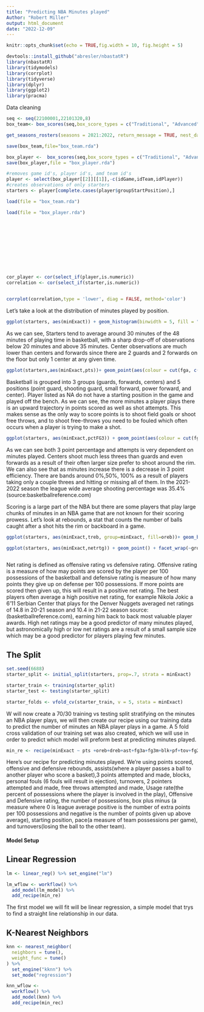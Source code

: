 ```yaml
---
title: "Predicting NBA Minutes played"
Author: "Robert Miller"
output: html_document
date: "2022-12-09"
---
```


```r
knitr::opts_chunk$set(echo = TRUE,fig.width = 10, fig.height = 5)

devtools::install_github("abresler/nbastatR")
library(nbastatR)
library(tidymodels)
library(corrplot)
library(tidyverse)
library(dplyr)
library(ggplot2)
library(pracma)
```
Data cleaning

```r
seq <- seq(22100001,22101320,8)
box_team<- box_scores(seq,box_score_types = c("Traditional", "Advanced"),result_types = "team", join_data = TRUE) 

get_seasons_rosters(seasons = 2021:2022, return_message = TRUE, nest_data = F)

save(box_team,file="box_team.rda")

box_player <-  box_scores(seq,box_score_types = c("Traditional", "Advanced"),result_types = "player", join_data = TRUE)
save(box_player,file = "box_player.rda")

#removes game id's, player id's, amd team id's
player <- select(box_player[[2]][[1]],-c(idGame,idTeam,idPlayer))
#creates observations of only starters
starters <- player[complete.cases(player$groupStartPosition),]

```
```r

load(file = "box_team.rda")

load(file = "box_player.rda")








  
  
```


```r



cor_player <- cor(select_if(player,is.numeric))
correlation <- cor(select_if(starter,is.numeric))


corrplot(correlation,type = 'lower', diag = FALSE, method='color')

```
Let's take a look at the distribution of minutes played by position.
```r
ggplot(starters, aes(minExact)) + geom_histogram(binwidth = 5, fill = "blue", color = "red") + facet_wrap(~groupStartPosition)

```
As we can see, Starters tend to average around 30 minutes of the 48 minutes of playing time in basketball, with a sharp drop-off of observations below 20 minutes and above 35 minutes. Center observations are much lower than centers and forwards since there are 2 guards and 2 forwards on the floor but only 1 center at any given time.

```r
ggplot(starters,aes(minExact,pts))+ geom_point(aes(colour = cut(fga, c(0.0,5, 10,15,20,35))),size = 5) + facet_wrap(~groupStartPosition) 

```
Basketball is grouped into 3 groups (guards, forwards, centers) and 5 positions (point guard, shooting guard, small forward, power forward, and center). Player listed as NA do not have a starting position in the game and played off the bench. As we can see, the more minutes a player plays there is an upward trajectory in points scored as well as shot attempts. This makes sense as the only way to score points is to shoot field goals or shoot free throws, and to shoot free-throws you need to be fouled which often occurs when a player is trying to make a shot.
```r

ggplot(starters, aes(minExact,pctFG3)) + geom_point(aes(colour = cut(fg3a,c(-1,0,2, 4,6,8,10,15))),size = 5) + facet_wrap(~groupStartPosition)


```
As we can see both 3 point percentage and attempts is very dependent on minutes played. Centers shoot much less threes than guards and even forwards as a result of their often larger size prefer to shoot around the rim. We can also see that as minutes increase there is a decrease in 3 point efficiency. There are bands around 0%,50%, 100% as a result of players taking only a couple threes and hitting or missing all of them. In the 2021-2022 season the league wide average shooting percentage was 35.4% (source:basketballreference.com)

Scoring is a large part of the NBA but there are some players that play large chunks of minutes in an NBA game that are not known for their scoring prowess. Let's look at rebounds, a stat that counts the number of balls caught after a shot hits the rim or backboard in a game.

```r
ggplot(starters, aes(minExact,treb, group=minExact, fill=oreb))+ geom_boxplot() + scale_x_discrete(breaks = seq(0,50,5))+facet_wrap(~groupStartPosition)

```

```r

ggplot(starters, aes(minExact,netrtg)) + geom_point() + facet_wrap(~groupStartPosition) 



```

Net rating is defined as offensive rating vs defensive rating. Offensive rating is a measure of how may points are scored by the player per 100 possessions of the basketball and defensive rating is measure of how many points they give up on defense per 100 possessions. If more points are scored then given up, this will result in a positive net rating. The best players often average a high positive net rating, for example Nikola Jokic a 6'11 Serbian Center that plays for the Denver Nuggets averaged net ratings of 14.8 in 20-21 season and 10.4 in 21-22 season source:(basketballreference.com), earning him back to back most valuable player awards. High net ratings may be a good predictor of many minutes played, but astronomically high or low net ratings are a result of a small sample size which may be a good predictor for players playing few minutes.


## The Split
```r
set.seed(6688)
starter_split <- initial_split(starters, prop=.7, strata = minExact) 

starter_train <- training(starter_split)
starter_test <- testing(starter_split)

starter_folds <- vfold_cv(starter_train, v = 5, stata = minExact)

```
W will now create a 70/30 training vs testing split stratifying on the minutes an NBA player plays, we will then create our recipe using our training data to predict the number of minutes an NBA player plays in a game. A 5 fold cross validation of our training set was also created, which we will use in order to predict which model will preform best at predicting minutes played.

```r

min_re <- recipe(minExact ~ pts +oreb+dreb+ast+fg3a+fg3m+blk+pf+tov+fg2a+fg2m+fta+ftm+pctUSG+ortg+drtg+possesions+plusminus+groupStartPosition+pace+tov, data = starter_train) %>% step_dummy(all_nominal_predictors()) %>% step_normalize(all_numeric_predictors())


```

Here's our recipe for predicting minutes played. We're using points scored, offensive and defensive rebounds, assists(where a player passes a ball to another player who score a basket),3 points attempted and made, blocks, personal fouls (6 fouls will result in ejection), turnovers, 2 pointers attempted and made, free throws attempted and made, Usage rate(the percent of possessions where the player is involved in the play), Offensive and Defensive rating, the number of possessions, box plus minus (a measure where 0 is league average positive is the number of extra points per 100 possessions and negative is the number of points given up above average), starting position, pace(a measure of team possessions per game), and turnovers(losing the ball to the other team).


#### Model Setup


## Linear Regression
```r
lm <- linear_reg() %>% set_engine("lm")

lm_wflow <- workflow() %>% 
  add_model(lm_model) %>% 
  add_recipe(min_re)

```
The first model we will fit will be linear regression, a simple model that trys to find a straight line relationship in our data.


## K-Nearest Neighbors
```r

knn <- nearest_neighbor(
  neighbors = tune(),
  weight_func = tune()
) %>%  
  set_engine("kknn") %>% 
  set_mode("regression")

knn_wflow <-
  workflow() %>% 
  add_model(knn) %>% 
  add_recipe(min_rec)


```

